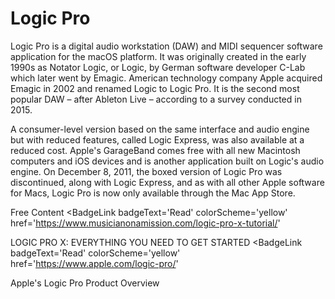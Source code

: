 # Logic Pro

Logic Pro is a digital audio workstation (DAW) and MIDI sequencer software application for the macOS platform. It was originally created in the early 1990s as Notator Logic, or Logic, by German software developer C-Lab which later went by Emagic. American technology company Apple acquired Emagic in 2002 and renamed Logic to Logic Pro. It is the second most popular DAW – after Ableton Live – according to a survey conducted in 2015.

A consumer-level version based on the same interface and audio engine but with reduced features, called Logic Express, was also available at a reduced cost. Apple's GarageBand comes free with all new Macintosh computers and iOS devices and is another application built on Logic's audio engine. On December 8, 2011, the boxed version of Logic Pro was discontinued, along with Logic Express, and as with all other Apple software for Macs, Logic Pro is now only available through the Mac App Store.

<ResourceGroupTitle>Free Content</ResourceGroupTitle>
<BadgeLink
  badgeText='Read'
  colorScheme='yellow'
  href='https://www.musicianonamission.com/logic-pro-x-tutorial/'
>
  LOGIC PRO X: EVERYTHING YOU NEED TO GET STARTED
</BadgeLink>
<BadgeLink
  badgeText='Read'
  colorScheme='yellow'
  href='https://www.apple.com/logic-pro/'
>
  Apple's Logic Pro Product Overview
</BadgeLink>
